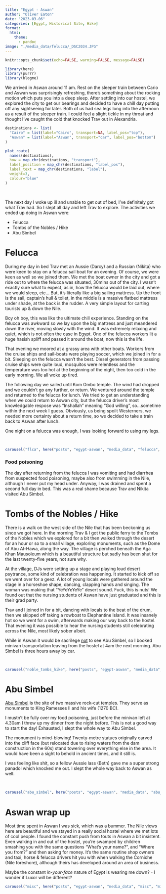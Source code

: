 ```yaml
---
title: "Egypt - Aswan"
author: "Oliver Eaton"
date: "2023-03-06"
categories: [Egypt, Historical Site, Hike]
format: 
  html:
    theme: 
      - pandoc
image: "./media_data/felucca/_DSC2034.JPG"
---
```


```r
knitr::opts_chunk$set(echo=FALSE, warning=FALSE, message=FALSE)
```

```r
library(here)
library(purrr)
library(blogme)
```

We arrived in Aswan around 11 am. Rest on the sleeper train between Cario and Aswan was surprisingly refreshing, there's something about the rocking motion which puts you into a deep sleep. After settling into our hostel, we explored the city to get our bearings and decided to have a chill day putting off any sightseeing for later. Both of us had sea legs long into the afternoon as a result of the sleeper train. I could feel a slight tickle in my throat and thought I've caught the cold that knocked Trav out in Alexandria.

```r
destinations <- list(
  "Cairo" = list(label="Cairo", transport=NA, label_pos="top"),
  "Aswan" = list(label="Aswan", transport="car", label_pos="bottom")
)

plot_route(
  names(destinations), 
  how = map_chr(destinations, "transport"), 
  label_position = map_chr(destinations, "label_pos"),
  label_text = map_chr(destinations, "label"),
  weight=3,
  colour="blue"
)
```

<br>

The next day I woke up ill and unable to get out of bed, I've definitely got what Trav had. So I slept all day and left Trav to explore. The activities we ended up doing in Aswan were:

-   Felucca
-   Tombs of the Nobles / Hike
-   Abu Simbel

# Felucca

During my day in bed Trav met an Aussie (Darcy) and a Russian (Nikita) who were keen to stay on a felucca sail boat for an evening. Of course, we were keen as well so we joined them. We met the boat owner in the city and got a ride out to where the felucca was situated, 30mins out of the city. I wasn't exactly sure what to expect, as in, how the felucca would be laid out, where we would sleep, etc... But, it's literally like a big sailing mattress. Up the front is the sail, captain's hull & toilet, in the middle is a massive flatbed mattress under shade, at the back is the rudder. A very simple layout for carting tourists up & down the Nile.

Boy oh boy, this was like the ultimate chill experience. Standing on the felucca was awkward so we lay upon the big mattress and just meandered down the river, moving slowly with the wind. It was extremely relaxing and quiet, which is not often the case in Egypt. One of the felucca workers lit a huge hasish spliff and passed it around the boat, now this is the life.

That evening we moored at a grassy area with other boats. Workers from the cruise ships and sail-boats were playing soccer, which we joined in for a bit. Sleeping on the felucca wasn't the best. Diesel generators from passing cruise ships were quite loud, mosquitos were relentless and the temperature was too hot at the beginning of the night, then too cold in the early morning. We all woke up tired.

The following day we sailed until Kom Ombo temple. The wind had dropped and we couldn't go any further, or return. We ventured around the temple and returned to the felucca for lunch. We tried to get an understanding when we could return to Aswan city, but the felucca driver's most knowledgable respose was "Inshallah" meaning "God willing", so...sometime within the next week I guess. Obviously, us being spoilt Westerners, we needed more certainty about a return time, so we decided to take a train back to Aswan after lunch.

One night on a felucca was enough, I was looking forward to using my legs.

<br>

```r
carousel("flca", here("posts", "egypt-aswan", "media_data", "felucca", "felucca.yml"))
```

### Food poisoning

The day after returning from the felucca I was vomiting and had diarrhea from suspected food poisoning, maybe also from swimming in the Nile, although I never put my head under. Anyway, I was drained and spent a second full day in bed. This was a real shame because Trav and Nikita visited Abu Simbel.

# Tombs of the Nobles / Hike

There is a walk on the west side of the Nile that has been beckoning us since we got here. In the morning Trav & I got the public ferry to the Tombs of the Nobles which we explored for a bit then walked through the desert for an hour or so to a small village, exploring monuments, such as the Dome of Abu Al-Hawa, along the way. The village is perched beneath the Aga Khan Mausoleum which is a beautiful structure but sadly has been shut for the last twenty-five years, not sure why.

At the village, DJs were setting up a stage and playing loud desert psytrance, some kind of celebration was happening. It started to kick off so we went over for a geez. A lot of young locals were gathered around the stage in a horseshoe shape, dancing, clapping hands and singing. The woman was making that "YeYeYeYeYe" desert sound. Fuck, this is nuts! We found out that the nursing students of Aswan have just graduated and this is their grad party.

Trav and I joined in for a bit, dancing with locals to the beat of the drum, then we skipped off taking a rowboat to Elephantine Island. It was insanely hot so we went for a swim, afterwards making our way back to the hostel. That evening it was possible to hear the nursing students still celebrating across the Nile, most likely sober albeit.

While in Aswan it would be sacrilege [not]{.underline} to see Abu Simbel, so I booked minivan transportation leaving from the hostel at 4am the next morning. Abu Simbel is three hours away by car.

<br>

```r
carousel("noble_tombs_hike", here("posts", "egypt-aswan", "media_data", "noble_tombs_hike", "noble_tombs_hike.yml"))
```

# Abu Simbel

[Abu Simbel](https://www.wikiwand.com/en/Abu_Simbel) is the site of two massive rock-cut temples. They serve as monuments to King Ramesses II and his wife (1270 BC).

I mustn't be fully over my food poisoning, just before the minivan left at 4.30am I threw up my dinner from the night before. This is not a good way to start the day! Exhausted, I slept the whole way to Abu Simbel.

The monument is mind-blowing! Twenty-metre statues originally carved into the cliff face (but relocated due to rising waters from the dam construction in the 60s) stand towering over everything else in the area. It would have been a sight to behold in ancient times, and it still is.

I was feeling like shit, so a fellow Aussie lass (Beth) gave me a super strong panadol which knocked me out. I slept the whole way back to Aswan as well.

<br>

```r
carousel("abu_simbel", here("posts", "egypt-aswan", "media_data", "abu_simbel", "abu_simbel.yml"))
```

# Aswan wrap up

Most time spent in Aswan I was sick, which was a bummer. The Nile views here are beautiful and we stayed in a really social hostel where we met lots of cool people. I found the constant push from touts in Aswan a bit insistent. Even walking in and out of the hostel, you're swamped by children smashing you with the same questions "What's your name?", and "Where you from?" and then asking for money. It's the same routine shop owners and taxi, horse & felucca drivers hit you with when walking the Corniche (Nile foreshore), although theirs has developed around an area of business.

Maybe the constant *in-your-face* nature of Egypt is wearing me down? - I wonder if Luxor will be different?

```r
carousel("misc", here("posts", "egypt-aswan", "media_data", "misc", "misc.yml"))
```
